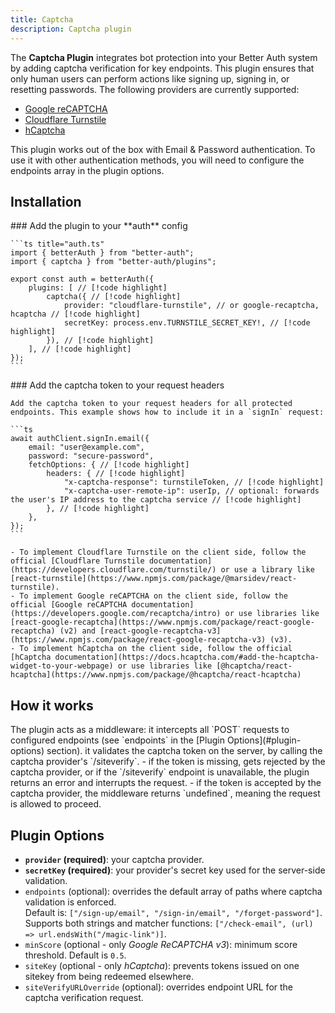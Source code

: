 ```yaml
---
title: Captcha
description: Captcha plugin
---
```


The **Captcha Plugin** integrates bot protection into your Better Auth system by adding captcha verification for key endpoints. This plugin ensures that only human users can perform actions like signing up, signing in, or resetting passwords. The following providers are currently supported:
- [Google reCAPTCHA](https://developers.google.com/recaptcha)
- [Cloudflare Turnstile](https://www.cloudflare.com/application-services/products/turnstile/)
- [hCaptcha](https://www.hcaptcha.com/)

<Callout type="info">
  This plugin works out of the box with <Link href="/docs/authentication/email-password">Email & Password</Link> authentication. To use it with other authentication methods, you will need to configure the <Link href="/docs/plugins/captcha#plugin-options">endpoints</Link> array in the plugin options.
</Callout>

## Installation

<Steps>
  <Step>
    ### Add the plugin to your **auth** config

    ```ts title="auth.ts"
    import { betterAuth } from "better-auth";
    import { captcha } from "better-auth/plugins";

    export const auth = betterAuth({
        plugins: [ // [!code highlight]
            captcha({ // [!code highlight]
                provider: "cloudflare-turnstile", // or google-recaptcha, hcaptcha // [!code highlight]
                secretKey: process.env.TURNSTILE_SECRET_KEY!, // [!code highlight]
            }), // [!code highlight]
        ], // [!code highlight]
    });
    ```

  </Step>
  <Step>
    ### Add the captcha token to your request headers

    Add the captcha token to your request headers for all protected endpoints. This example shows how to include it in a `signIn` request:

    ```ts
    await authClient.signIn.email({
        email: "user@example.com",
        password: "secure-password",
        fetchOptions: { // [!code highlight]
            headers: { // [!code highlight]
                "x-captcha-response": turnstileToken, // [!code highlight]
                "x-captcha-user-remote-ip": userIp, // optional: forwards the user's IP address to the captcha service // [!code highlight]
            }, // [!code highlight]
        },
    });
    ```

    - To implement Cloudflare Turnstile on the client side, follow the official [Cloudflare Turnstile documentation](https://developers.cloudflare.com/turnstile/) or use a library like [react-turnstile](https://www.npmjs.com/package/@marsidev/react-turnstile).
    - To implement Google reCAPTCHA on the client side, follow the official [Google reCAPTCHA documentation](https://developers.google.com/recaptcha/intro) or use libraries like [react-google-recaptcha](https://www.npmjs.com/package/react-google-recaptcha) (v2) and [react-google-recaptcha-v3](https://www.npmjs.com/package/react-google-recaptcha-v3) (v3).
    - To implement hCaptcha on the client side, follow the official [hCaptcha documentation](https://docs.hcaptcha.com/#add-the-hcaptcha-widget-to-your-webpage) or use libraries like [@hcaptcha/react-hcaptcha](https://www.npmjs.com/package/@hcaptcha/react-hcaptcha)
  </Step>
</Steps>

## How it works

<Steps>
  <Step>
    The plugin acts as a middleware: it intercepts all `POST` requests to configured endpoints (see `endpoints`
    in the [Plugin Options](#plugin-options) section).
  </Step>
  <Step>
    it validates the captcha token on the server, by calling the captcha provider's `/siteverify`.
  </Step>
  <Step>
    - if the token is missing, gets rejected by the captcha provider, or if the `/siteverify` endpoint is
    unavailable, the plugin returns an error and interrupts the request.
    - if the token is accepted by the captcha provider, the middleware returns `undefined`, meaning the request is allowed to proceed.

  </Step>
</Steps>

## Plugin Options

- **`provider` (required)**: your captcha provider.
- **`secretKey` (required)**: your provider's secret key used for the server-side validation.
- `endpoints` (optional): overrides the default array of paths where captcha validation is enforced.\
   Default is: `["/sign-up/email", "/sign-in/email", "/forget-password"]`.\
   Supports both strings and matcher functions: `["/check-email", (url) => url.endsWith("/magic-link")]`.
- `minScore` (optional - only *Google ReCAPTCHA v3*): minimum score threshold. Default is `0.5`.
- `siteKey` (optional - only *hCaptcha*): prevents tokens issued on one sitekey from being redeemed elsewhere.
- `siteVerifyURLOverride` (optional): overrides endpoint URL for the captcha verification request.
